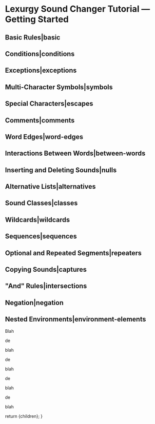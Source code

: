 
# Lexurgy Sound Changer Tutorial — Getting Started

## Basic Rules|basic

## Conditions|conditions

## Exceptions|exceptions

## Multi-Character Symbols|symbols

## Special Characters|escapes

## Comments|comments

## Word Edges|word-edges

## Interactions Between Words|between-words

## Inserting and Deleting Sounds|nulls

## Alternative Lists|alternatives

## Sound Classes|classes

## Wildcards|wildcards

## Sequences|sequences

## Optional and Repeated Segments|repeaters

## Copying Sounds|captures

## "And" Rules|intersections

## Negation|negation

## Nested Environments|environment-elements

Blah

de

blah

de

blah

de

blah

de

blah

  return <MdxLayout>{children}</MdxLayout>;
}
